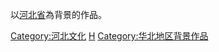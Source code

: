以[[河北省|河北省]]為背景的作品。

{{中國行政區劃分類導航|背景作品}}

[[Category:河北文化|Category:河北文化]]
[[Category:中國各省背景作品|H]]
[[Category:华北地区背景作品|Category:华北地区背景作品]]